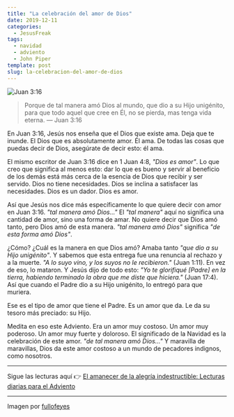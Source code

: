 ```yaml
---
title: "La celebración del amor de Dios"
date: 2019-12-11
categories:
  - JesusFreak
tags:
  - navidad
  - adviento
  - John Piper
template: post
slug: la-celebracion-del-amor-de-dios
---
```


![Juan 3:16](https://i.imgur.com/Sn4nyWa.jpg)

> Porque de tal manera amó Dios al mundo, que dio a su Hijo unigénito, para que todo aquel que cree en Él, no se pierda, mas tenga vida eterna. — Juan 3:16

En Juan 3:16, Jesús nos enseña que el Dios que existe ama. Deja que te inunde. El Dios que es absolutamente amor. Él ama. De todas las cosas que puedas decir de Dios, asegúrate de decir esto: él ama.

El mismo escritor de Juan 3:16 dice en 1 Juan 4:8, _"Dios es amor"_. Lo que creo que significa al menos esto: dar lo que es bueno y servir al beneficio de los demás está más cerca de la esencia de Dios que recibir y ser servido. Dios no tiene necesidades. Dios se inclina a satisfacer las necesidades. Dios es un dador. Dios es amor.

Así que Jesús nos dice más específicamente lo que quiere decir con amor en Juan 3:16. _"tal manera amó Dios..."_ El _"tal manera"_ aquí no significa una cantidad de amor, sino una forma de amar. No quiere decir que Dios amó tanto, pero Dios amó de esta manera. _"tal manera amó Dios"_ significa _"de esta forma amó Dios"_.

¿Cómo? ¿Cuál es la manera en que Dios amó? Amaba tanto _"que dio a su Hijo unigénito"_. Y sabemos que esta entrega fue una renuncia al rechazo y a la muerte. _"A lo suyo vino, y los suyos no le recibieron."_ (Juan 1:11). En vez de eso, lo mataron. Y Jesús dijo de todo esto: _"Yo te glorifiqué [Padre] en la tierra, habiendo terminado la obra que me diste que hiciera."_ (Juan 17:4). Así que cuando el Padre dio a su Hijo unigénito, lo entregó para que muriera.

Ese es el tipo de amor que tiene el Padre. Es un amor que da. Le da su tesoro más preciado: su Hijo.

Medita en eso este Adviento. Era un amor muy costoso. Un amor muy poderoso. Un amor muy fuerte y doloroso. El significado de la Navidad es la celebración de este amor. _"de tal manera amó Dios..."_ Y maravilla de maravillas, Dios da este amor costoso a un mundo de pecadores indignos, como nosotros.

---

Sigue las lecturas aquí 👉 [El amanecer de la alegría indestructible: Lecturas diarias para el Adviento](/blog/el-amanecer-de-una-alegria-indestructible)

---

Imagen por [fullofeyes](https://www.fullofeyes.com/project/john-316-ver-2/)
